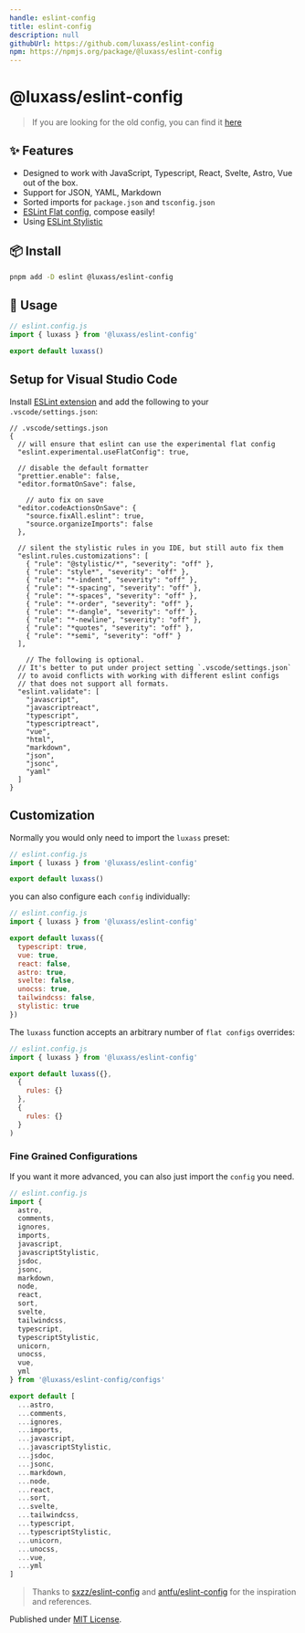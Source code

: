 ```yaml
---
handle: eslint-config
title: eslint-config
description: null
githubUrl: https://github.com/luxass/eslint-config
npm: https://npmjs.org/package/@luxass/eslint-config
---
```


# @luxass/eslint-config

> If you are looking for the old config, you can find it [here](https://github.com/luxass/eslint-config-legacy)

## ✨ Features

* Designed to work with JavaScript, Typescript, React, Svelte, Astro, Vue out of the box.
* Support for JSON, YAML, Markdown
* Sorted imports for `package.json` and `tsconfig.json`
* [ESLint Flat config](https://eslint.org/docs/latest/use/configure/configuration-files-new), compose easily!
* Using [ESLint Stylistic](https://eslint.style/guide/why)

## 📦 Install

```bash
pnpm add -D eslint @luxass/eslint-config
```

## 🚀 Usage

```js
// eslint.config.js
import { luxass } from '@luxass/eslint-config'

export default luxass()
```

## Setup for Visual Studio Code

Install [ESLint extension](https://marketplace.visualstudio.com/items?itemName=dbaeumer.vscode-eslint) and add the following to your `.vscode/settings.json`:

```jsonc
// .vscode/settings.json
{
  // will ensure that eslint can use the experimental flat config
  "eslint.experimental.useFlatConfig": true,

  // disable the default formatter
  "prettier.enable": false,
  "editor.formatOnSave": false,

    // auto fix on save
  "editor.codeActionsOnSave": {
    "source.fixAll.eslint": true,
    "source.organizeImports": false
  },

  // silent the stylistic rules in you IDE, but still auto fix them
  "eslint.rules.customizations": [
    { "rule": "@stylistic/*", "severity": "off" },
    { "rule": "style*", "severity": "off" },
    { "rule": "*-indent", "severity": "off" },
    { "rule": "*-spacing", "severity": "off" },
    { "rule": "*-spaces", "severity": "off" },
    { "rule": "*-order", "severity": "off" },
    { "rule": "*-dangle", "severity": "off" },
    { "rule": "*-newline", "severity": "off" },
    { "rule": "*quotes", "severity": "off" },
    { "rule": "*semi", "severity": "off" }
  ],

    // The following is optional.
  // It's better to put under project setting `.vscode/settings.json`
  // to avoid conflicts with working with different eslint configs
  // that does not support all formats.
  "eslint.validate": [
    "javascript",
    "javascriptreact",
    "typescript",
    "typescriptreact",
    "vue",
    "html",
    "markdown",
    "json",
    "jsonc",
    "yaml"
  ]
}
```

## Customization

Normally you would only need to import the `luxass` preset:

```js
// eslint.config.js
import { luxass } from '@luxass/eslint-config'

export default luxass()
```

you can also configure each `config` individually:

```js
// eslint.config.js
import { luxass } from '@luxass/eslint-config'

export default luxass({
  typescript: true,
  vue: true,
  react: false,
  astro: true,
  svelte: false,
  unocss: true,
  tailwindcss: false,
  stylistic: true
})
```

The `luxass` function accepts an arbitrary number of `flat configs` overrides:

```js
// eslint.config.js
import { luxass } from '@luxass/eslint-config'

export default luxass({},
  {
    rules: {}
  },
  {
    rules: {}
  }
)
```

### Fine Grained Configurations

If you want it more advanced, you can also just import the `config` you need.

```js
// eslint.config.js
import {
  astro,
  comments,
  ignores,
  imports,
  javascript,
  javascriptStylistic,
  jsdoc,
  jsonc,
  markdown,
  node,
  react,
  sort,
  svelte,
  tailwindcss,
  typescript,
  typescriptStylistic,
  unicorn,
  unocss,
  vue,
  yml
} from '@luxass/eslint-config/configs'

export default [
  ...astro,
  ...comments,
  ...ignores,
  ...imports,
  ...javascript,
  ...javascriptStylistic,
  ...jsdoc,
  ...jsonc,
  ...markdown,
  ...node,
  ...react,
  ...sort,
  ...svelte,
  ...tailwindcss,
  ...typescript,
  ...typescriptStylistic,
  ...unicorn,
  ...unocss,
  ...vue,
  ...yml
]
```

> Thanks to [sxzz/eslint-config](https://github.com/sxzz/eslint-config) and [antfu/eslint-config](https://github.com/antfu/eslint-config) for the inspiration and references.

Published under [MIT License](./LICENCE).
